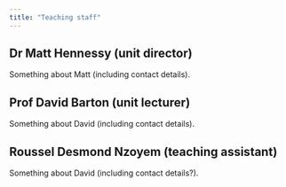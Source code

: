 ```yaml
---
title: "Teaching staff"
---
```


## Dr Matt Hennessy (unit director)

Something about Matt (including contact details).

## Prof David Barton (unit lecturer)

Something about David (including contact details).

## Roussel Desmond Nzoyem (teaching assistant)

Something about David (including contact details?).
